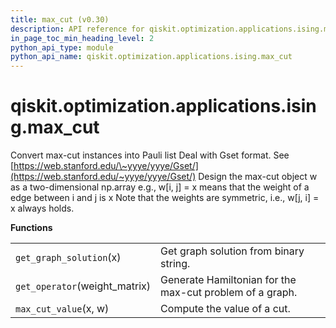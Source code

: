 ```yaml
---
title: max_cut (v0.30)
description: API reference for qiskit.optimization.applications.ising.max_cut in qiskit v0.30
in_page_toc_min_heading_level: 2
python_api_type: module
python_api_name: qiskit.optimization.applications.ising.max_cut
---
```


<span id="module-qiskit.optimization.applications.ising.max_cut" />

<span id="qiskit-optimization-applications-ising-max-cut" />

# qiskit.optimization.applications.ising.max\_cut

Convert max-cut instances into Pauli list Deal with Gset format. See [https://web.stanford.edu/\~yyye/yyye/Gset/](https://web.stanford.edu/~yyye/yyye/Gset/) Design the max-cut object w as a two-dimensional np.array e.g., w\[i, j] = x means that the weight of a edge between i and j is x Note that the weights are symmetric, i.e., w\[j, i] = x always holds.

**Functions**

|                                |                                                          |
| ------------------------------ | -------------------------------------------------------- |
| `get_graph_solution`(x)        | Get graph solution from binary string.                   |
| `get_operator`(weight\_matrix) | Generate Hamiltonian for the max-cut problem of a graph. |
| `max_cut_value`(x, w)          | Compute the value of a cut.                              |

